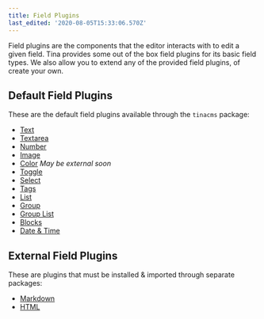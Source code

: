 ```yaml
---
title: Field Plugins
last_edited: '2020-08-05T15:33:06.570Z'
---
```


<WarningCallout body="This page has is outdated, a current equivalent exists on the [Custom Field Components](https://tina.io/docs/extending-tina/custom-field-components/#default-field-plugins) page" />

Field plugins are the components that the editor interacts with to edit a given field. Tina provides some out of the box field plugins for its basic field types. We also allow you to extend any of the provided field plugins, of create your own.

## Default Field Plugins

These are the default field plugins available through the `tinacms` package:

* [Text](/docs/reference/toolkit/fields/text)
* [Textarea](/docs/reference/toolkit/fields/textarea)
* [Number](/docs/reference/toolkit/fields/number)
* [Image](/docs/reference/toolkit/fields/image)
* [Color](/docs/reference/toolkit/fields/color) *May be external soon*
* [Toggle](/docs/reference/toolkit/fields/toggle)
* [Select](/docs/reference/toolkit/fields/select)
* [Tags](/docs/reference/toolkit/fields/tags)
* [List](/docs/reference/toolkit/fields/list)
* [Group](/docs/reference/toolkit/fields/group)
* [Group List](/docs/reference/toolkit/fields/group-list)
* [Blocks](/docs/reference/toolkit/fields/blocks)
* [Date & Time](/docs/reference/toolkit/fields/date)

## External Field Plugins

These are plugins that must be installed & imported through separate packages:

* [Markdown](/docs/reference/toolkit/fields/markdown)
* [HTML](/docs/reference/toolkit/fields/html)
